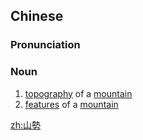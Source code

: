 {{also|山势}}
==Chinese==
{{zh-forms|s=山势}}

===Pronunciation===
{{zh-pron
|m=shānshì
|c=saan1 sai3
|mn=qz,tw,xm:soaⁿ-sè/zz:soaⁿ-sì
|cat=n
}}

===Noun===
{{zh-noun}}

# [[topography]] of a [[mountain]]
# [[feature]]s of a [[mountain]]

[[zh:山勢]]